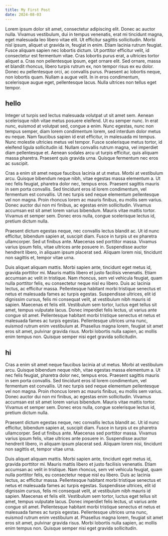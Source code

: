```yaml
---
title: My First Post
date: 2024-08-03
---
```


<MdxImage src="/images/posts/test2/test2.webp" alt="test2" />

Lorem ipsum dolor sit amet, consectetur adipiscing elit. Donec ac auctor nulla. Vivamus vestibulum, dui in tempus venenatis, erat mi tincidunt magna, eget malesuada leo libero vitae elit. Ut efficitur sagittis sollicitudin. Morbi nisl ipsum, aliquet ut gravida in, feugiat in enim. Etiam lacinia rutrum feugiat. Fusce aliquam sapien nec lobortis dictum. Ut porttitor efficitur velit, id consectetur est fermentum vitae. Cras lobortis purus erat, a ultricies tortor aliquet a. Cras non pellentesque ipsum, eget ornare elit. Sed ornare, massa et blandit rhoncus, libero turpis rutrum ex, non tempor risus ex eu dolor. Donec eu pellentesque orci, ac convallis purus. Praesent ac lobortis neque, non lobortis quam. Nullam a augue velit. In in eros condimentum, scelerisque augue eget, pellentesque lacus. Nulla ultrices non tellus eget tempor.

## hello

Integer ut turpis sed lectus malesuada volutpat ut sit amet sem. Aenean scelerisque nibh vitae metus posuere eleifend. Ut eu semper nunc. In erat nunc, euismod at volutpat sed, congue a enim. Nunc egestas, nunc non tempus semper, diam lorem condimentum lorem, sed interdum dolor metus eu neque. Nam faucibus sapien id erat efficitur, in malesuada mi tempus. Nunc molestie ultricies metus vel tempor. Fusce scelerisque metus tortor, id eleifend ligula sollicitudin id. Nullam convallis rutrum magna, vel imperdiet diam pellentesque et. Aenean sodales arcu ut turpis efficitur, quis aliquam massa pharetra. Praesent quis gravida urna. Quisque fermentum nec eros ac suscipit.

Cras a enim sit amet neque faucibus lacinia at ut metus. Morbi at vestibulum arcu. Quisque bibendum neque nibh, vitae egestas massa elementum a. Ut nec felis feugiat, pharetra dolor nec, tempus eros. Praesent sagittis mauris in sem porta convallis. Sed tincidunt eros id lorem condimentum, vel fermentum est convallis. Ut nec turpis sed neque elementum pellentesque vel non magna. Proin rhoncus lorem ac mauris finibus, eu mollis sem varius. Donec auctor dui non mi finibus, ac egestas enim sollicitudin. Vivamus accumsan est sit amet lorem varius bibendum. Mauris vitae mattis tortor. Vivamus et semper sem. Donec eros nulla, congue scelerisque lectus id, pretium dictum nulla.

Praesent dictum egestas neque, nec convallis lectus blandit ac. Ut id nunc efficitur, bibendum sapien at, suscipit diam. Fusce in turpis ut ex pharetra ullamcorper. Sed ut finibus ante. Maecenas sed porttitor massa. Vivamus varius ipsum felis, vitae ultrices ante posuere in. Suspendisse auctor hendrerit libero, in aliquam ipsum placerat sed. Aliquam lorem nisi, tincidunt non sagittis et, tempor vitae urna.

Duis aliquet aliquam mattis. Morbi sapien ante, tincidunt eget metus id, gravida porttitor mi. Mauris mattis libero et justo facilisis venenatis. Etiam accumsan ac velit in tristique. Nam rhoncus, sem vel vehicula feugiat, quam nulla porttitor felis, eu consectetur neque nisl eu libero. Duis ac lacinia lectus, ac efficitur massa. Pellentesque habitant morbi tristique senectus et netus et malesuada fames ac turpis egestas. Suspendisse ultrices, elit id dignissim cursus, felis mi consequat velit, at vestibulum nibh mauris id sapien. Maecenas et felis elit. Vestibulum sem tortor, luctus eget tellus sit amet, tempus vulputate lacus. Donec imperdiet felis lectus, ut varius ante congue sit amet. Pellentesque habitant morbi tristique senectus et netus et malesuada fames ac turpis egestas. Pellentesque ultrices urna nunc, euismod rutrum enim vestibulum at. Phasellus magna lorem, feugiat sit amet eros sit amet, pulvinar gravida risus. Morbi lobortis nulla sapien, ac mollis enim tempus non. Quisque semper nisi eget gravida sollicitudin.

## hi

Cras a enim sit amet neque faucibus lacinia at ut metus. Morbi at vestibulum arcu. Quisque bibendum neque nibh, vitae egestas massa elementum a. Ut nec felis feugiat, pharetra dolor nec, tempus eros. Praesent sagittis mauris in sem porta convallis. Sed tincidunt eros id lorem condimentum, vel fermentum est convallis. Ut nec turpis sed neque elementum pellentesque vel non magna. Proin rhoncus lorem ac mauris finibus, eu mollis sem varius. Donec auctor dui non mi finibus, ac egestas enim sollicitudin. Vivamus accumsan est sit amet lorem varius bibendum. Mauris vitae mattis tortor. Vivamus et semper sem. Donec eros nulla, congue scelerisque lectus id, pretium dictum nulla.

Praesent dictum egestas neque, nec convallis lectus blandit ac. Ut id nunc efficitur, bibendum sapien at, suscipit diam. Fusce in turpis ut ex pharetra ullamcorper. Sed ut finibus ante. Maecenas sed porttitor massa. Vivamus varius ipsum felis, vitae ultrices ante posuere in. Suspendisse auctor hendrerit libero, in aliquam ipsum placerat sed. Aliquam lorem nisi, tincidunt non sagittis et, tempor vitae urna.

Duis aliquet aliquam mattis. Morbi sapien ante, tincidunt eget metus id, gravida porttitor mi. Mauris mattis libero et justo facilisis venenatis. Etiam accumsan ac velit in tristique. Nam rhoncus, sem vel vehicula feugiat, quam nulla porttitor felis, eu consectetur neque nisl eu libero. Duis ac lacinia lectus, ac efficitur massa. Pellentesque habitant morbi tristique senectus et netus et malesuada fames ac turpis egestas. Suspendisse ultrices, elit id dignissim cursus, felis mi consequat velit, at vestibulum nibh mauris id sapien. Maecenas et felis elit. Vestibulum sem tortor, luctus eget tellus sit amet, tempus vulputate lacus. Donec imperdiet felis lectus, ut varius ante congue sit amet. Pellentesque habitant morbi tristique senectus et netus et malesuada fames ac turpis egestas. Pellentesque ultrices urna nunc, euismod rutrum enim vestibulum at. Phasellus magna lorem, feugiat sit amet eros sit amet, pulvinar gravida risus. Morbi lobortis nulla sapien, ac mollis enim tempus non. Quisque semper nisi eget gravida sollicitudin.
